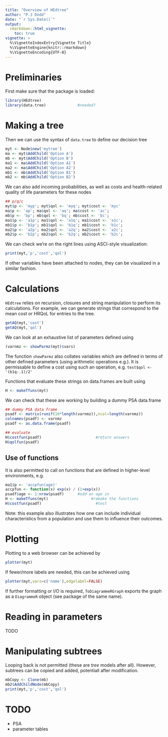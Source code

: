 ```yaml
---
title: "Overview of HEdtree"
author: "P.J Dodd"
date: "`r Sys.Date()`"
output:
  rmarkdown::html_vignette:
    toc: true
vignette: >
  %\VignetteIndexEntry{Vignette Title}
  %\VignetteEngine{knitr::rmarkdown}
  %\VignetteEncoding{UTF-8}
---
```


# Preliminaries

First make sure that the package is loaded:

```r
library(HEdtree)
library(data.tree)              #needed?
```

# Making a tree

Then we can use the syntax of `data.tree` to define our decision tree

```r
myt <- Node$new('mytree')
ma <- myt$AddChild('Option A')
mb <- myt$AddChild('Option B')
ma1 <- ma$AddChild('Option A1')
ma2 <- ma$AddChild('Option A2')
mb1 <- mb$AddChild('Option B1')
mb2 <- mb$AddChild('Option B2')
```

We can also add incoming probabilities, as well as costs and health-related quality of life parameters for these nodes

```r
## p/q/c
myt$p <- 'myp'; myt$qol <- 'myq'; myt$cost <- 'myc'
ma$p <- 'ap'; ma$qol <- 'aq'; ma$cost <- 'ac';
mb$p <- 'bp'; mb$qol <- 'bq'; mb$cost <- 'bc';
ma1$p <- 'a1p'; ma1$qol <- 'a1q'; ma1$cost <- 'a1c';
mb1$p <- 'b1p'; mb1$qol <- 'b1q'; mb1$cost <- 'b1c';
ma2$p <- 'a2p'; ma2$qol <- 'a2q'; ma2$cost <- 'a2c';
mb2$p <- 'b2p'; mb2$qol <- 'b2q'; mb2$cost <- 'b2c';
```

We can check we're on the right lines using ASCI-style visualization:

```r
print(myt,'p','cost','qol')
```
If other variables have been attached to nodes, they can be visualized in a similar fashion.


# Calculations

`HEdtree` relies on recursion, closures and string manipulation to perform its calculations. For example, we can generate strings that correspond to the mean cost or HRQoL for entries to the tree.

```r
getAQ(myt,'cost')
getAQ(myt,'qol')
```

We can look at an exhaustive list of parameters defined using

```r
(varnmz <- showParmz(myt)$vars)
```

The function `showParmz` also collates variables which are defined in terms of other defined parameters (using arithmetic operations e.g.). It is permissable to define a cost using such an operation, e.g. `test$qol <- '(b1q-.1)/2'` 

Functions that evaluate these strings on data.frames are built using

```r
H <- makeTfuns(myt) 
```

We can check that these are working by building a dummy PSA data.frame

```r
## dummy PSA data frame
psadf <- matrix(runif(10*length(varnmz)),ncol=length(varnmz))
colnames(psadf) <- varnmz
psadf <- as.data.frame(psadf)

## evaluate
H$costfun(psadf)                        #return answers
H$qolfun(psadf)

```

## Use of functions

It is also permitted to call on functions that are defined in higher-level environments, e.g.

```r
ma1$p <- 'accpfun(age)'
accpfun <- function(x) exp(x) / (1+exp(x))
psadf$age <- 1:nrow(psadf)      #add an age in 
H <- makeTfuns(myt)                   #remake the functions
H$costfun(psadf)                        #test 
```
Note: this example also illustrates how one can include individual characteristics from a population and use them to influence their outcomes.


# Plotting

Plotting to a web browser can be achieved by

```r
plotter(myt)
```

If fewer/more labels are needed, this can be achieved using

```r
plotter(myt,varz=c('name'),edgelabel=FALSE)
```

If further formatting or I/O is required, `ToDiagrammeRGraph` exports the graph as a `DiagrammeR` object (see package of the same name).

# Reading in parameters

TODO

# Manipulating subtrees


Looping back is not permitted (these are *tree* models after all). However, subtrees can be copied and added, potentiall after modification.

```r
mbCopy <- Clone(mb)
mb2$AddChildNode(mbCopy)
print(myt,'p','cost','qol')
```


# TODO

* PSA
* parameter tables



